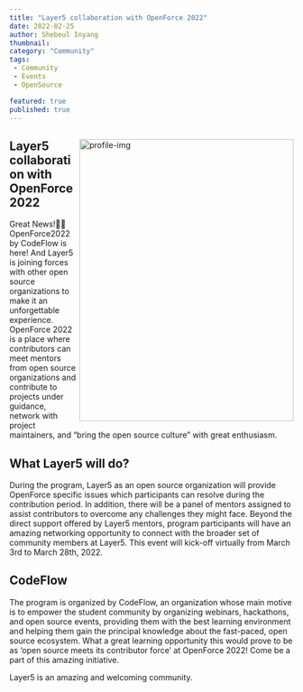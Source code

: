 ---
title: "Layer5 collaboration with OpenForce 2022"
date: 2022-02-25 
author: Shebeul Inyang
thumbnail: 
category: "Community"
tags:
 - Community
 - Events
 - OpenSource

featured: true
published: true
---
<BlogWrapper>
<img src={Profile} align="right" alt="profile-img"  width="380" height="500" />

<h2 id="collaboration">Layer5 collaboration with OpenForce 2022</h2>
<p>
Great News!🎉🎉   
OpenForce2022 by CodeFlow is here! And Layer5 is joining forces with other open source organizations to make it an unforgettable experience. 
OpenForce 2022 is a place where contributors can meet mentors from open source organizations and contribute to projects under guidance, network with project maintainers, and “bring the open source culture” with great enthusiasm.
</p>
<h2 id="tasks">What Layer5 will do?</h2>
<p>
During the program, Layer5 as an open source organization will provide OpenForce specific issues which participants can resolve during the contribution period. In addition, there will be a panel of mentors assigned to assist contributors to overcome any challenges they might face.
Beyond the direct support offered by Layer5 mentors, program participants will have an amazing networking opportunity to connect with the broader set of community members at Layer5. This event will kick-off virtually from March 3rd to March 28th, 2022. 
</p>
<h2 id="codeflow">CodeFlow</h2>
<p>
The program is organized by CodeFlow, an organization whose main motive is to empower the student community by organizing webinars, hackathons, and open source events, providing them with the best learning environment and helping them gain the principal knowledge about the fast-paced, open source ecosystem. What a great learning opportunity this would prove to be as ‘open source meets its contributor force’ at OpenForce 2022! Come be a part of this amazing initiative.
</p>
<p>
Layer5 is an amazing and welcoming community.
</p>

</BlogWrapper>

